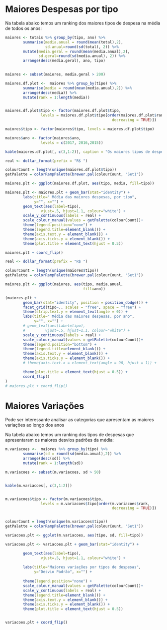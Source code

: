 
# Maiores Despesas por tipo

Na tabela abaixo temos um ranking dos maiores tipos de despesa na média de todos os anos:

```r

maiores <- totais %>% group_by(tipo, ano) %>% 
        summarise(media.anual = round(mean(total),2),
                  sd.anual=round(sd(total), 2)) %>%
        mutate(media.geral = round(mean(media.anual),2),
               sd.geral=round(sd(media.anual), 2)) %>%
        arrange(desc(media.geral), ano, tipo)
       

maiores <- subset(maiores, media.geral > 200)


```

```r

maiores.df.plot <-  maiores %>% group_by(tipo) %>% 
        summarise(media = round(mean(media.anual),2)) %>%
        arrange(desc(media)) %>%
        mutate(rank = 1:length(media))


maiores.df.plot$tipo <- factor(maiores.df.plot$tipo,
                levels = maiores.df.plot$tipo[order(maiores.df.plot$rank,
                                                decreasing = TRUE)])

maiores$tipo <- factor(maiores$tipo, levels = maiores.df.plot$tipo)

maiores$ano <- factor(maiores$ano,
                levels = c(2017, 2016,2015))

kable(maiores.df.plot[, c(3,1:2)], caption = "Os maiores tipos de despesas")
```


```r

real <- dollar_format(prefix = "R$ ")

colourCount = length(unique(maiores.df.plot$tipo))
getPalette = colorRampPalette(brewer.pal(colourCount, "Set1"))

maiores.plt <- ggplot(maiores.df.plot, aes(tipo, media, fill=tipo))

maiores.plt <- maiores.plt + geom_bar(stat="identity") +
        labs(title=" Média das maiores despesas, por tipo", 
             y="", x="") + 
        geom_text(aes(label=tipo),
                vjust=.5, hjust=1.1, colour="white") +
        scale_y_continuous(labels = real) +
        scale_colour_manual(values = getPalette(colourCount))+ 
        theme(legend.position="none") +    
        theme(legend.title=element_blank()) +
        theme(axis.text.y = element_blank()) + 
        theme(axis.ticks.y = element_blank()) + 
        theme(plot.title = element_text(hjust = 0.5))    

maiores.plt + coord_flip()
```



```r

real <- dollar_format(prefix = "R$ ")

colourCount = length(unique(maiores$tipo))
getPalette = colorRampPalette(brewer.pal(colourCount, "Set1"))

maiores.plt <- ggplot(maiores, aes(tipo, media.anual, 
                                   fill=ano))

(maiores.plt + 
        geom_bar(stat="identity", position = position_dodge()) +
        facet_grid(tipo~., scales = "free", space = "free") +
        theme(strip.text.y = element_text(angle = 0)) +                
        labs(title=" Média das maiores despesas, por ano", 
             y="", x="") + 
        # geom_text(aes(label=tipo),
        #         vjust=.5, hjust=1.1, colour="white") +
        scale_y_continuous(labels = real) +
        scale_colour_manual(values = getPalette(colourCount))+ 
        theme(legend.position="bottom") +    
        theme(legend.title=element_blank()) +
        theme(axis.text.y = element_blank()) + 
        theme(axis.ticks.y = element_blank()) + 
        # theme(axis.text.x = element_text(angle = 90, hjust = 1)) + 

        theme(plot.title = element_text(hjust = 0.5)) +
        coord_flip()
)
# maiores.plt + coord_flip()
```



# Maiores Variações 


Pode ser interessante analisar as categorias que apresentam as maiores variações ao longo dos anos


Na tabela abaixo temos um ranking dos tipos de despesas que apresentaram os maiores desvios padrões da média:

```r

m.variacoes <-  maiores %>% group_by(tipo) %>% 
        summarise(sd = round(sd(media.anual),2)) %>%
        arrange(desc(sd)) %>%
        mutate(rank = 1:length(sd))

m.variacoes <- subset(m.variacoes, sd > 50)


kable(m.variacoes[, c(3,1:2)])


m.variacoes$tipo <- factor(m.variacoes$tipo,
                levels = m.variacoes$tipo[order(m.variacoes$rank, 
                                                decreasing = TRUE)])


colourCount = length(unique(m.variacoes$tipo))
getPalette = colorRampPalette(brewer.pal(colourCount, "Set1"))

variacoes.plt <- ggplot(m.variacoes, aes(tipo, sd, fill=tipo))

variacoes.plt <- variacoes.plt + geom_bar(stat="identity") +

        geom_text(aes(label=tipo),
                vjust=.5, hjust=1.1, colour="white") +
        
        labs(title="Maiores variações por tipos de despesas", 
             y="Desvio Padrão", x="") + 
                
        theme(legend.position="none") +        
        scale_colour_manual(values = getPalette(colourCount))+   
        scale_y_continuous(labels = real) +
        theme(legend.title=element_blank()) +
        theme(axis.text.y = element_blank()) + 
        theme(axis.ticks.y = element_blank()) + 
        theme(plot.title = element_text(hjust = 0.5))                 


variacoes.plt + coord_flip()


```



